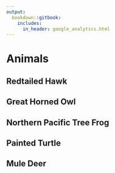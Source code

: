 ```yaml
---
output: 
  bookdown::gitbook:
    includes:
      in_header: google_analytics.html
---
```


# Animals
## Redtailed Hawk
## Great Horned Owl
## Northern Pacific Tree Frog
## Painted Turtle
## Mule Deer
